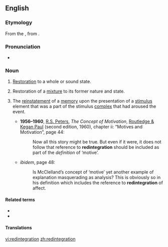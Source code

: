 ==English==

===Etymology===
From the {{etyl|la|en}} {{term|redintegratio|redintegrātiō|lang=la}}, from {{term|redintegro|redintegrō|I restore or renew”, “I refresh or revive|lang=la}}.

===Pronunciation===
* {{IPA|/ɹɛˌdɪntɪˈgɹeɪʃən/|/ɹɪˌdɪntɪˈgɹeɪʃən/}}

===Noun===
{{en-noun}}

# {{rare}} [[restoration|Restoration]] to a whole or sound state. 
# {{chemistry|obsolete}} Restoration of a [[mixture]] to its former nature and state. 
# {{psychology}} The [[reinstatement]] of a [[memory]] upon the presentation of a [[stimulus]] element that was a part of the stimulus [[complex]] that had aroused the event.
#* '''1956–1960''', [[w:Richard Stanley Peters|R.S. Peters]], ''The Concept of Motivation'', [[w:Routledge|Routledge & Kegan Paul]] (second edition, 1960), chapter ii: “Motives and Motivation”, page 44:
#*: Now all this story might be true. But even if it were, it does not follow that reference to '''redintegration''' should be included as part of the ''definition'' of ‘motive’.
#* ''ibidem'', page 48:
#*: Is McClelland’s concept of ‘motive’ yet another example of explanation masquerading as analysis? This is obviously so in his definition which includes the reference to '''redintegration''' of affect.

====Related terms====
* {{l/en|redintegrate}}
* {{l/en|redintegrative}}

====Translations====
{{trans-top|rare: restoration to a whole or sound state}}
{{trans-mid}}
{{trans-bottom}}

{{trans-top|chemistry, obsolete: restoration of a mixture to its former state}}
{{trans-mid}}
{{trans-bottom}}

{{trans-top|psychology: reinstatement of a memory}}
{{trans-mid}}
{{trans-bottom}}

[[vi:redintegration]]
[[zh:redintegration]]